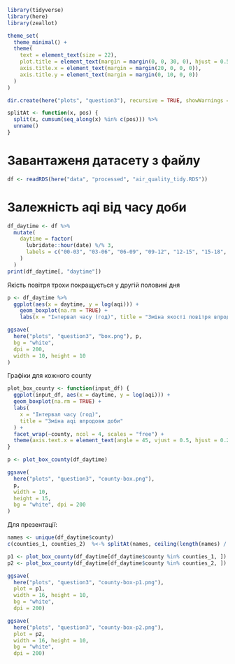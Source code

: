 ```r
library(tidyverse)
library(here)
library(zeallot)

theme_set(
  theme_minimal() +
  theme(
    text = element_text(size = 22),
    plot.title = element_text(margin = margin(0, 0, 30, 0), hjust = 0.5),
    axis.title.x = element_text(margin = margin(20, 0, 0, 0)),
    axis.title.y = element_text(margin = margin(0, 10, 0, 0))
  )
)

dir.create(here("plots", "question3"), recursive = TRUE, showWarnings = FALSE)

splitAt <- function(x, pos) {
  split(x, cumsum(seq_along(x) %in% c(pos))) %>%
  unname()
}
```

# Завантаженя датасету з файлу

```r
df <- readRDS(here("data", "processed", "air_quality_tidy.RDS"))
```

# Залежність aqi від часу доби

```r
df_daytime <- df %>%
  mutate(
    daytime = factor(
      lubridate::hour(date) %/% 3,
      labels = c("00-03", "03-06", "06-09", "09-12", "12-15", "15-18", "18-21", "21-24")
    )
  )
print(df_daytime[, "daytime"])
```

Якість повітря трохи покращується у другій половині дня

```r
p <- df_daytime %>%
  ggplot(aes(x = daytime, y = log(aqi))) +
    geom_boxplot(na.rm = TRUE) +
    labs(x = "Інтервал часу (год)", title = "Зміна якості повітря впродовж доби")

ggsave(
  here("plots", "question3", "box.png"), p,
  bg = "white",
  dpi = 200,
  width = 10, height = 10
)
```

Графіки для кожного county

```r
plot_box_county <- function(input_df) {
  ggplot(input_df, aes(x = daytime, y = log(aqi))) +
  geom_boxplot(na.rm = TRUE) +
  labs(
    x = "Інтервал часу (год)",
    title = "Зміна aqi впродовж доби"
  ) +
  facet_wrap(~county, ncol = 4, scales = "free") +
  theme(axis.text.x = element_text(angle = 45, vjust = 0.5, hjust = 0.25))
}

p <- plot_box_county(df_daytime)

ggsave(
  here("plots", "question3", "county-box.png"), 
  p, 
  width = 10,
  height = 15,
  bg = "white", dpi = 200
)
```

Для презентації:

```r
names <- unique(df_daytime$county)
c(counties_1, counties_2)  %<-% splitAt(names, ceiling(length(names) / 2))

p1 <- plot_box_county(df_daytime[df_daytime$county %in% counties_1, ])
p2 <- plot_box_county(df_daytime[df_daytime$county %in% counties_2, ])

ggsave(
  here("plots", "question3", "county-box-p1.png"), 
  plot = p1, 
  width = 16, height = 10,
  bg = "white",
  dpi = 200)

ggsave(
  here("plots", "question3", "county-box-p2.png"), 
  plot = p2, 
  width = 16, height = 10,
  bg = "white",
  dpi = 200)
```